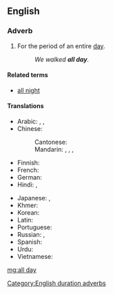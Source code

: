 ==English==

===Adverb===
{{en-adv|head=[[all]] [[day]]|-}}

# For the period of an entire [[day]].
#: ''We walked '''all day'''.''

====Related terms====
* [[all night]]

====Translations====
{{trans-top|the entire day}}
* Arabic: {{t|ar|طُول اَلْيَوْم}},  {{t|ar|طُول اَلنَّهَار}},  {{t|ar|كُلّ اَلْيَوْم}}
* Chinese:
*: Cantonese: {{t|yue|成日|tr=seng4 jat6|sc=Hani}}
*: Mandarin: {{t+|cmn|終日|sc=Hani}},  {{t+|cmn|终日|tr=zhōngrì|sc=Hani}},  {{t+|cmn|全天|tr=quántiān|sc=Hani}},  {{t+|cmn|整天|tr=zhěngtiān|sc=Hani}}
* Finnish: {{t+|fi|koko|alt=koko päivän}}
* French: {{t|fr|toute la journée}}
* German: {{t|de|den ganzen Tag}}
* Hindi: {{t|hi|दिन भर|tr=din bhar|sc=Deva}}, {{t|hi|सारे दिन|tr=sāre din|sc=Deva}}
{{trans-mid}}
* Japanese: {{t+|ja|終日|tr=じゅうじつ, jūjitsu}},  {{t|ja|一日中|tr=いちにちじゅう, ichinichijū}}
* Khmer: {{t|km|វាស់ថ្ងៃ|tr=voah tŋay|sc=Khmr}}
* Korean: {{t|ko|하루 종일|tr=haru jongil}}
* Latin: {{t+|la|diū}}
* Portuguese: {{t|pt|[[o]] [[dia]] [[todo]]}}
* Russian: {{t|ru|целый день|tr=célyj den'}},  {{t|ru|весь день|tr=ves' den'}}
* Spanish: {{t|es|todo el día}}
* Urdu: {{t|ur|سارے دن|tr=sāre din|sc=ur-Arab}}
* Vietnamese: {{t|vi|cả ngày}}
{{trans-bottom}}

[[Category:English duration adverbs]]

[[mg:all day]]